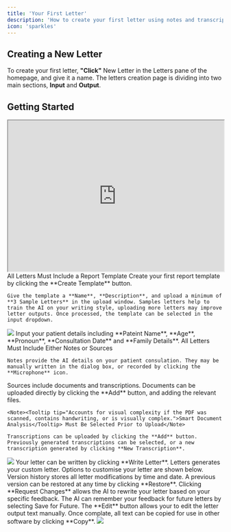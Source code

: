 ```yaml
---
title: 'Your First Letter'
description: 'How to create your first letter using notes and transcriptions.'
icon: 'sparkles'
---
```

## Creating a New Letter
To create your first letter, **"Click"** New Letter in the Letters pane of the homepage, and give it a name. The letters creation page is dividing into two main sections, <Tooltip tip="Letter inputs control the information that we use to create your custom letter.">**Input** </Tooltip> and <Tooltip tip="This is where letters generates your custom letter. There are options to customsie the output and export it.">**Output**.</Tooltip>

## Getting Started

<Frame>
<iframe width="100%" height="352" src="https://www.loom.com/embed/1751030d5b154826996fa33c833e0197?sid=281d9d2d-4c0b-461f-8378-4d7e16e3aeaf"></iframe>
</Frame>

<Steps>
  <Step title="Report Template">
  <Note>All Letters Must Include a <Tooltip tip="Report templates allow the AI to learn your writing style and write reports that are structured to sound like you.">Report Template</Tooltip></Note>
    Create your first report template by clicking the **Create Template** button.

    Give the template a **Name**, **Description**, and upload a minimum of **3 Sample Letters** in the upload window. Samples letters help to train the AI on your writing style, uploading more letters may improve letter outputs. Once processed, the template can be selected in the input dropdown.

<Frame>
  <img src="/images/blank.png" />
</Frame>

  </Step>
  <Step title="Patient Details">
    Input your patient details including **Pateint Name**, **Age**, **Pronoun**, **Consultation Date** and **Family Details**.
  </Step>
  <Step title="Notes">
    <Note>All Letters Must Include Either Notes or Sources</Note>

    Notes provide the AI details on your patient consulation. They may be manually written in the dialog box, or recorded by clicking the **Microphone** icon.
  </Step>
  <Step title="Sources">
    Sources include <Tooltip tip="Documents include prewritten patient information such as handwritten notes and digital PDFs">documents</Tooltip> and <Tooltip tip="Patient information transcribed from previous audio recordings">transcriptions</Tooltip>. Documents can be uploaded directly by clicking the **Add** button, and adding the relevant files.

    <Note><Tooltip tip="Accounts for visual complexity if the PDF was scanned, contains handwriting, or is visually complex.">Smart Document Analysis</Tooltip> Must Be Selected Prior to Upload</Note>

    Transcriptions can be uploaded by clicking the **Add** button. Previously generated transcriptions can be selected, or a new transcription generated by clicking **New Transcription**.

<Frame>
  <img src="/images/blank.png" />
</Frame>

  </Step>
  <Step title="Writing Your Letter">
  Your letter can be written by clicking **Write Letter**.
  </Step>

<Step title="Letter Outputs">
  Letters generates your custom letter. Options to customise your letter are shown below.
  <AccordionGroup>
  <Accordion title="Version History" icon="clock">
    Version history stores all letter modifications by time and date. A previous version can be restored at any time by clicking **Restore**.
  </Accordion>

  <Accordion title="Requesting Changes" icon="pencil">
    Clicking **Request Changes** allows the AI to rewrite your letter based on your specific feedback. The AI can remember your feedback for future letters by selecting <Tooltip tip="Your requested change will be used when writing future letters">Save for Future</Tooltip>.
  </Accordion>

  <Accordion title="Editing and Exporting Your Letter" icon="paper-plane">
    The **Edit** button allows your to edit the letter output text manually. Once complate, all text can be copied for use in other software by clicking **Copy**. 
  </Accordion>
</AccordionGroup>

<Frame>
  <img src="/images/blank.png" />
</Frame>

  </Step>
</Steps>


